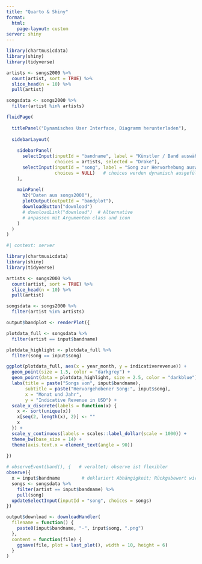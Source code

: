```yaml
---
title: "Quarto & Shiny"
format: 
  html:
    page-layout: custom
server: shiny
---
```


```r

library(chartmusicdata)
library(shiny)
library(tidyverse)

artists <- songs2000 %>%
  count(artist, sort = TRUE) %>%
  slice_head(n = 10) %>%
  pull(artist)

songsdata <- songs2000 %>%
  filter(artist %in% artists)

fluidPage(
  
  titlePanel("Dynamisches User Interface, Diagramm herunterladen"),
  
  sidebarLayout(
    
    sidebarPanel(
      selectInput(inputId = "bandname", label = "Künstler / Band auswählen",
                  choices = artists, selected = "Drake"),
      selectInput(inputId = "song", label = "Song zur Hervorhebung auswählen",
                  choices = NULL)   # choices werden dynamisch ausgefüllt
    ),
    
    mainPanel(
      h2("Daten aus songs2000"),
      plotOutput(outputId = "bandplot"),
      downloadButton("download")
      # downloadLink("download")  # Alternative
      # anpassen mit Argumenten class und icon
    )
  )
)
```

```r
#| context: server

library(chartmusicdata)
library(shiny)
library(tidyverse)

artists <- songs2000 %>% 
  count(artist, sort = TRUE) %>% 
  slice_head(n = 10) %>% 
  pull(artist)

songsdata <- songs2000 %>% 
  filter(artist %in% artists)

output$bandplot <- renderPlot({

plotdata_full <- songsdata %>% 
  filter(artist == input$bandname)

plotdata_highlight <- plotdata_full %>% 
  filter(song == input$song)

ggplot(plotdata_full, aes(x = year_month, y = indicativerevenue)) +
  geom_point(size = 1.5, color = "darkgrey") +
  geom_point(data = plotdata_highlight, size = 2.5, color = "darkblue") +
  labs(title = paste("Songs von", input$bandname),
       subtitle = paste("Hervorgehobener Song:", input$song),
       x = "Monat und Jahr",
       y = "Indicative Revenue in USD") +
  scale_x_discrete(labels = function(x) {
    x <- sort(unique(x))
    x[seq(2, length(x), 2)] <- ""
    x
  }) +
  scale_y_continuous(labels = scales::label_dollar(scale = 1000)) +
  theme_bw(base_size = 14) +
  theme(axis.text.x = element_text(angle = 90))
  
})

# observeEvent(band(), {   # veraltet; observe ist flexibler
observe({
  x = input$bandname        # deklariert Abhängigkeit; Rückgabewert wird ignoriert
  songs <- songsdata %>% 
    filter(artist == input$bandname) %>% 
    pull(song)
  updateSelectInput(inputId = "song", choices = songs)
})

output$download <- downloadHandler(
  filename = function() {
    paste0(input$bandname, "-", input$song, ".png")
  },
  content = function(file) {
    ggsave(file, plot = last_plot(), width = 10, height = 6)
  }
)

```
